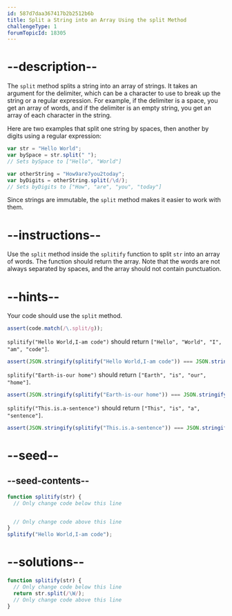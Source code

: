 ```yaml
---
id: 587d7daa367417b2b2512b6b
title: Split a String into an Array Using the split Method
challengeType: 1
forumTopicId: 18305
---
```


# --description--

The `split` method splits a string into an array of strings. It takes an argument for the delimiter, which can be a character to use to break up the string or a regular expression. For example, if the delimiter is a space, you get an array of words, and if the delimiter is an empty string, you get an array of each character in the string.

Here are two examples that split one string by spaces, then another by digits using a regular expression:

```js
var str = "Hello World";
var bySpace = str.split(" ");
// Sets bySpace to ["Hello", "World"]

var otherString = "How9are7you2today";
var byDigits = otherString.split(/\d/);
// Sets byDigits to ["How", "are", "you", "today"]
```

Since strings are immutable, the `split` method makes it easier to work with them.

# --instructions--

Use the `split` method inside the `splitify` function to split `str` into an array of words. The function should return the array. Note that the words are not always separated by spaces, and the array should not contain punctuation.

# --hints--

Your code should use the `split` method.

```js
assert(code.match(/\.split/g));
```

`splitify("Hello World,I-am code")` should return `["Hello", "World", "I", "am", "code"]`.

```js
assert(JSON.stringify(splitify("Hello World,I-am code")) === JSON.stringify(["Hello", "World", "I", "am", "code"]));
```

`splitify("Earth-is-our home")` should return `["Earth", "is", "our", "home"]`.

```js
assert(JSON.stringify(splitify("Earth-is-our home")) === JSON.stringify(["Earth", "is", "our", "home"]));
```

`splitify("This.is.a-sentence")` should return `["This", "is", "a", "sentence"]`.

```js
assert(JSON.stringify(splitify("This.is.a-sentence")) === JSON.stringify(["This", "is", "a", "sentence"]));
```

# --seed--

## --seed-contents--

```js
function splitify(str) {
  // Only change code below this line


  // Only change code above this line
}
splitify("Hello World,I-am code");
```

# --solutions--

```js
function splitify(str) {
  // Only change code below this line
  return str.split(/\W/);
  // Only change code above this line
}
```
